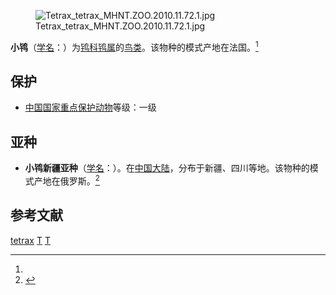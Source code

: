 {{Speciesbox 
| taxon = Tetrax tetrax
| status = NT
| status_system = IUCN3.1
| status_ref = <ref>{{IUCN|id=22691896 |title=''Tetrax tetrax'' |assessor=BirdLife International |assessor-link=BirdLife International |version=2013.2 |year=2012 |accessdate=26 November 2013}}</ref>
| image = Tetrax tetrax, Castuera, Estremadura, Spain 1.jpg
| authority = ([[卡尔·林奈|Linnaeus]], 1758)<ref name='id1839'>{{cite web| url =http://www.bioinfo.cn/db05/BjdwSpecies.php?action=view&id=1839| title =小鸨| work =《中国动物物种编目数据库》| publisher =中国科学院微生物研究所| author =中国科学院动物研究所| accessdate =2009-04-04| deadurl =yes| archiveurl =https://web.archive.org/web/20160305064317/http://www.bioinfo.cn/db05/BjdwSpecies.php?action=view&id=1839| archivedate =2016-03-05}}</ref>
}}
[[File:Tetrax_tetrax_MHNT.ZOO.2010.11.72.1.jpg|thumb]]

'''小鸨'''（[[学名|学名]]：{{lang|la|''Otis tetrax''}}）为[[鸨科|鸨科]][[鸨属|鸨属]]的[[鸟类|鸟类]]。该物种的模式产地在法国。<ref name='id1839'/>

==保护==
*[[中國國家重點保護野生動物名錄|中国国家重点保护动物]]等级：一级

==亚种==
*'''小鸨新疆亚种'''（[[学名|学名]]：{{lang|la|''Otis tetrax orientalis''}}）。在[[中国大陆|中国大陆]]，分布于新疆、四川等地。该物种的模式产地在俄罗斯。<ref name='id1840'>{{cite web| url =http://www.bioinfo.cn/db05/BjdwSpecies.php?action=view&id=1840| title =小鸨新疆亚种| work =《中国动物物种编目数据库》| publisher =中国科学院微生物研究所| author =中国科学院动物研究所| accessdate =2009-04-04| deadurl =yes| archiveurl =https://web.archive.org/web/20160305032537/http://www.bioinfo.cn/db05/BjdwSpecies.php?action=view&id=1840| archivedate =2016-03-05}}</ref>

== 参考文献 ==
{{reflist}}
{{Taxonbar|from=Q188601}}

[[Category:鸨属|tetrax]]
[[Category:中国国家一级保护动物|T]]
[[Category:1758年描述的鳥類|T]]